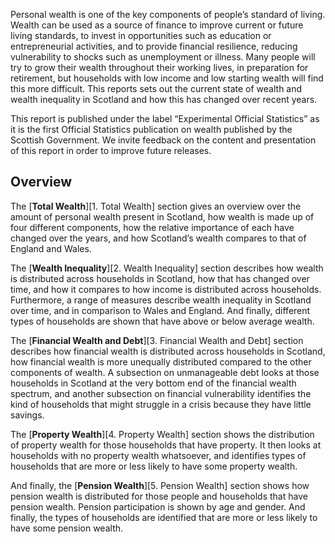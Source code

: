 Personal wealth is one of the key components of people's standard of living. Wealth can be used as a source of finance to improve current or future living standards, to invest in opportunities such as education or entrepreneurial activities, and to provide financial resilience, reducing vulnerability to shocks such as unemployment or illness. Many people will try to grow their wealth throughout their working lives, in preparation for retirement, but households with low income and low starting wealth will find this more difficult. This reports sets out the current state of wealth and wealth inequality in Scotland and how this has changed over recent years.

This report is published under the label "Experimental Official Statistics" as it is the first Official Statistics publication on wealth published by the Scottish Government. We invite feedback on the content and presentation of this report in order to improve future releases.

## Overview

The [**Total Wealth**][1. Total Wealth] section gives an overview over the amount of personal wealth present in Scotland, how wealth is made up of four different components, how the relative importance of each have changed over the years, and how Scotland's wealth compares to that of England and Wales.

The [**Wealth Inequality**][2. Wealth Inequality] section describes how wealth is distributed across households in Scotland, how that has changed over time, and how it compares to how income is distributed across households. Furthermore, a range of measures describe wealth inequality in Scotland over time, and in comparison to Wales and England. And finally, different types of households are shown that have above or below average wealth.

The [**Financial Wealth and Debt**][3. Financial Wealth and Debt] section describes how financial wealth is distributed across households in Scotland, how financial wealth is more unequally distributed compared to the other components of wealth. A subsection on unmanageable debt looks at those households in Scotland at the very bottom end of the financial wealth spectrum, and another subsection on financial vulnerability identifies the kind of households that might struggle in a crisis because they have little savings.

The [**Property Wealth**][4. Property Wealth] section shows the distribution of property wealth for those households that have property. It then looks at households with no property wealth whatsoever, and identifies types of households that are more or less likely to have some property wealth.

And finally, the [**Pension Wealth**][5. Pension Wealth] section shows how pension wealth is distributed for those people and households that have pension wealth. Pension participation is shown by age and gender. And finally, the types of households are identified that are more or less likely to have some pension wealth.